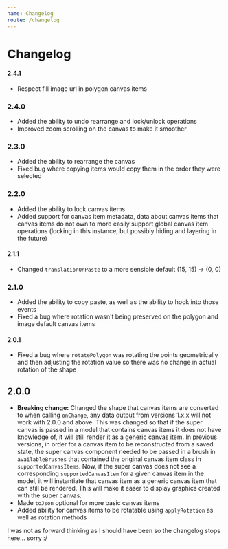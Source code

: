 ```yaml
---
name: Changelog
route: /changelog
---
```


# Changelog

#### 2.4.1

- Respect fill image url in polygon canvas items

### 2.4.0

- Added the ability to undo rearrange and lock/unlock operations
- Improved zoom scrolling on the canvas to make it smoother

### 2.3.0

- Added the ability to rearrange the canvas
- Fixed bug where copying items would copy them in the order they were selected

### 2.2.0

- Added the ability to lock canvas items
- Added support for canvas item metadata, data about canvas items that canvas items do not own to more easily support global canvas item operations (locking in this instance, but possibly hiding and layering in the future)

#### 2.1.1

- Changed `translationOnPaste` to a more sensible default (15, 15) -> (0, 0)

### 2.1.0

- Added the ability to copy paste, as well as the ability to hook into those events
- Fixed a bug where rotation wasn't being preserved on the polygon and image default canvas items

#### 2.0.1

- Fixed a bug where `rotatePolygon` was rotating the points geometrically and then adjusting the rotation value so there was no change in actual rotation of the shape

## 2.0.0

- **Breaking change:** Changed the shape that canvas items are converted to when calling `onChange`, any data output from versions 1.x.x will not work with 2.0.0 and above. This was changed so that if the super canvas is passed in a model that contains canvas items it does not have knowledge of, it will still render it as a generic canvas item. In previous versions, in order for a canvas item to be reconstructed from a saved state, the super canvas component needed to be passed in a brush in `availableBrushes` that contained the original canvas item class in `supportedCanvasItems`. Now, if the super canvas does not see a corresponding `supportedCanvasItem` for a given canvas item in the model, it will instantiate that canvas item as a generic canvas item that can still be rendered. This will make it easer to display graphics created with the super canvas.
- Made `toJson` optional for more basic canvas items
- Added ability for canvas items to be rotatable using `applyRotation` as well as rotation methods

I was not as forward thinking as I should have been so the changelog stops here... sorry :/
